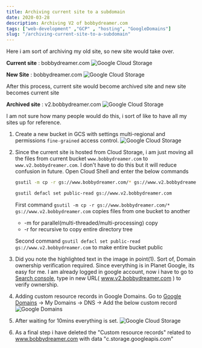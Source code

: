 ```yaml
---
title: Archiving current site to a subdomain
date: 2020-03-28
description: Archiving V2 of bobbydreamer.com
tags: ["web-development" ,"GCP" , "hosting", "GoogleDomains"]
slug: "/archiving-current-site-to-a-subdomain"
---
```


Here i am sort of archiving my old site, so new site would take over. 

**Current site** : bobbydreamer.com 
	![Google Cloud Storage](./v2sd0.PNG)

**New Site** : bobbydreamer.com
	![Google Cloud Storage](./v2sd4.PNG)

After this process, current site would become archived site and new site becomes current site

**Archived site** : v2.bobbydreamer.com 
	![Google Cloud Storage](./v2sd3.PNG)

I am not sure how many people would do this, i sort of like to have all my sites up for reference. 

1. Create a new bucket in GCS with settings multi-regional and permissions `fine-grained` access control.
	![Google Cloud Storage](./v2sd1.PNG)

1. Since the current site is hosted from Cloud Storage, i am just moving all the files from current bucket `www.bobbydreamer.com` to `www.v2.bobbydreamer.com`. I don't have to do this but it will reduce confusion in future. Open Cloud Shell and enter the below commands
    ```sh
    gsutil -m cp -r gs://www.bobbydreamer.com/* gs://www.v2.bobbydreamer.com

    gsutil defacl set public-read gs://www.v2.bobbydreamer.com
    ```
    First command `gsutil -m cp -r gs://www.bobbydreamer.com/* gs://www.v2.bobbydreamer.com` copies files from one bucket to another 
    * -m for parallel(multi-threaded/multi-processing) copy
    * -r for recursive to copy entire directory tree 

    Second command `gsutil defacl set public-read gs://www.v2.bobbydreamer.com` to make entire bucket public

1. Did you note the highlighted text in the image in point(1). Sort of, Domain ownership verification required. Since everything is in Planet Google, its easy for me. I am already logged in google account, now i have to go to [Search console](https://search.google.com/search-console), type in new URL( www.v2.bobbydreamer.com ) to verify ownership. 

1. Adding custom resource records in Google Domains. Go to [Google Domains](https://domains.google/intl/en_in/) -> My Domains -> DNS -> Add the below custom record 
	![Google Domains](./v2sd2.PNG)

1. After waiting for 10mins everything is set. 
	![Google Cloud Storage](./v2sd3.PNG)

1. As a final step i have deleted the "Custom resource records" related to www.bobbydreamer.com with data "c.storage.googleapis.com"
